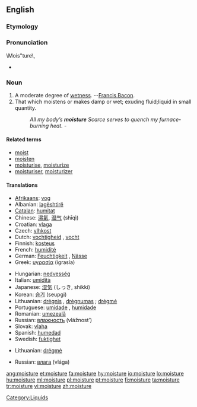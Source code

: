 ==English==

===Etymology===
{{suffix|moist|ure}}

===Pronunciation===
\Mois"ture\,
* {{audio|en-us-moisture.ogg|Audio (US)}}

===Noun===
{{wikipedia}}
{{en-noun|-}}

# A moderate degree of [[wet]]ness. --[[w:Francis Bacon|Francis Bacon]].
# That which moistens or makes damp or wet; exuding fluid;liquid in small quantity.
#: ''All my body’s '''moisture''' Scarce serves to quench my furnace-burning heat.''  -{{Shak.}}

====Related terms====
* [[moist]]
* [[moisten]]
* [[moisturise]], [[moisturize]]
* [[moisturiser]], [[moisturizer]]

====Translations====
{{trans-top|a moderate degree of wetness}}
* [[Afrikaans]]: [[vog]]
* Albanian: [[lagështirë]] {{f}}
* [[Catalan]]: [[humitat]] {{f}}
* Chinese: [[濕氣]], [[湿气]] (shīqì)
* Croatian: [[vlaga]] {{f}}
* Czech: [[vlhkost]] {{f}}
* Dutch: [[vochtigheid]] {{f}}, [[vocht]] {{n}}
* Finnish: [[kosteus]]
* French: [[humidité]] {{f}}
* German: [[Feuchtigkeit]] {{f}}, [[Nässe]] {{f}}
* Greek: [[υγρασία]] (igrasía) {{f}}
{{trans-mid}}
* Hungarian: [[nedvesség]]
* Italian: [[umidità]] {{f}}
* Japanese: [[湿気]] (しっき, shikki)
* Korean: [[습기]] (seupgi)
* Lithuanian: [[drėgnis]] {{m}}, [[drėgnumas]] {{m}}; [[drėgmė]] {{f}}
* Portuguese: [[umidade]] {{f}}, [[humidade]] {{f}}
* Romanian: [[umezeală]] {{f}}
* Russian: [[влажность]] (vlážnost’) {{f}}
* Slovak: [[vlaha]] {{f}}
* Spanish: [[humedad]] {{f}}
* Swedish: [[fuktighet]] {{c}}
{{trans-bottom}}

{{trans-top|that which moistens or makes damp}}
* Lithuanian: [[drėgmė]] {{f}}
{{trans-mid}}
* Russian: [[влага]] (vlága) {{f}}
{{trans-bottom}}

[[Category:Liquids]]

[[ang:moisture]]
[[et:moisture]]
[[fa:moisture]]
[[hy:moisture]]
[[io:moisture]]
[[lo:moisture]]
[[hu:moisture]]
[[ml:moisture]]
[[pl:moisture]]
[[pt:moisture]]
[[fi:moisture]]
[[ta:moisture]]
[[tr:moisture]]
[[vi:moisture]]
[[zh:moisture]]